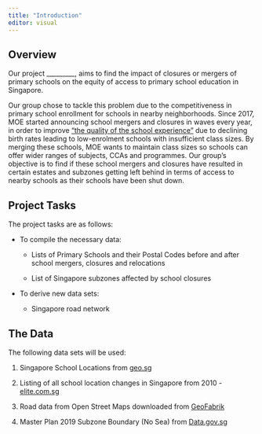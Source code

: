 ```yaml
---
title: "Introduction"
editor: visual
---
```


## Overview

Our project \_\_\_\_\_\_\_\_\_, aims to find the impact of closures or mergers of primary schools on the equity of access to primary school education in Singapore.

Our group chose to tackle this problem due to the competitiveness in primary school enrollment for schools in nearby neighborhoods. Since 2017, MOE started announcing school mergers and closures in waves every year, in order to improve ["the quality of the school experience"](https://www.gov.sg/article/why-is-the-ministry-of-education-merging-some-schools) due to declining birth rates leading to low-enrolment schools with insufficient class sizes. By merging these schools, MOE wants to maintain class sizes so schools can offer wider ranges of subjects, CCAs and programmes. Our group's objective is to find if these school mergers and closures have resulted in certain estates and subzones getting left behind in terms of access to nearby schools as their schools have been shut down.

## Project Tasks

The project tasks are as follows:

-   To compile the necessary data:

    -   Lists of Primary Schools and their Postal Codes before and after school mergers, closures and relocations

    -   List of Singapore subzones affected by school closures

-   To derive new data sets:

    -   Singapore road network

## The Data

The following data sets will be used:

1.  Singapore School Locations from [geo.sg](https://geo.sg/gmaps/singapore-schools/show_data)

2.  Listing of all school location changes in Singapore from 2010 - [elite.com.sg](https://elite.com.sg/school-change)

3.  Road data from Open Street Maps downloaded from [GeoFabrik](https://download.geofabrik.de/asia/malaysia-singapore-brunei.html)

4.  Master Plan 2019 Subzone Boundary (No Sea) from [Data.gov.sg](https://data.gov.sg/dataset/master-plan-2019-subzone-boundary-no-sea)
